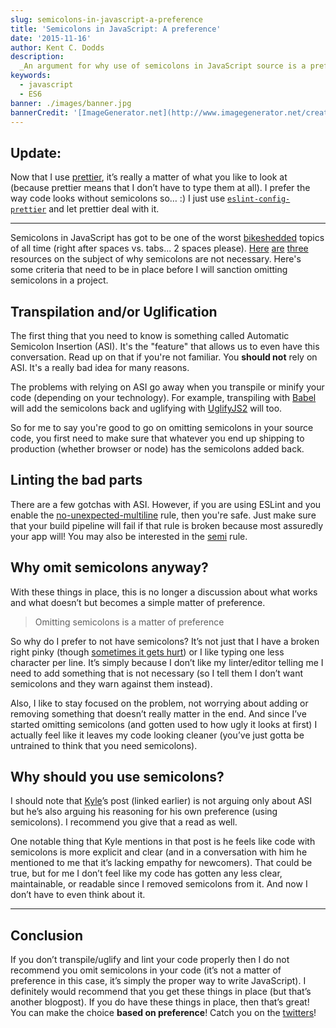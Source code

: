 ```yaml
---
slug: semicolons-in-javascript-a-preference
title: 'Semicolons in JavaScript: A preference'
date: '2015-11-16'
author: Kent C. Dodds
description:
  _An argument for why use of semicolons in JavaScript source is a preference_
keywords:
  - javascript
  - ES6
banner: ./images/banner.jpg
bannerCredit: '[ImageGenerator.net](http://www.imagegenerator.net/create/clippy)'
---
```


## Update:

Now that I use [prettier](https://github.com/prettier/prettier), it’s really a
matter of what you like to look at (because prettier means that I don’t have to
type them at all). I prefer the way code looks without semicolons so… :) I just
use [`eslint-config-prettier`](https://npm.im/eslint-config-prettier) and let
prettier deal with it.

---

Semicolons in JavaScript has got to be one of the worst
[bikeshedded](https://en.wikipedia.org/wiki/Parkinson%27s_law_of_triviality)
topics of all time (right after spaces vs. tabs... 2 spaces please).
[Here](http://blog.izs.me/post/2353458699/an-open-letter-to-javascript-leaders-regarding)
[are](http://inimino.org/~inimino/blog/javascript_semicolons)
[three](https://youtu.be/gsfbh17Ax9I) resources on the subject of why semicolons
are not necessary. Here's some criteria that need to be in place before I will
sanction omitting semicolons in a project.

## Transpilation and/or Uglification

The first thing that you need to know is something called Automatic Semicolon
Insertion (ASI). It's the "feature" that allows us to even have this
conversation. Read up on that if you're not familiar. You **should not** rely on
ASI. It's a really bad idea for many reasons.

The problems with relying on ASI go away when you transpile or minify your code
(depending on your technology). For example, transpiling with
[Babel](http://babeljs.io) will add the semicolons back and uglifying with
[UglifyJS2](https://github.com/mishoo/UglifyJS2) will too.

So for me to say you're good to go on omitting semicolons in your source code,
you first need to make sure that whatever you end up shipping to production
(whether browser or node) has the semicolons added back.

## Linting the bad parts

There are a few gotchas with ASI. However, if you are using ESLint and you
enable the
[no-unexpected-multiline](http://eslint.org/docs/rules/no-unexpected-multiline)
rule, then you're safe. Just make sure that your build pipeline will fail if
that rule is broken because most assuredly your app will! You may also be
interested in the [semi](http://eslint.org/docs/rules/semi) rule.

## Why omit semicolons anyway?

With these things in place, this is no longer a discussion about what works and
what doesn’t but becomes a simple matter of preference.

> Omitting semicolons is a matter of preference

So why do I prefer to not have semicolons? It’s not just that I have a broken
right pinky (though
[sometimes it gets hurt](https://twitter.com/kentcdodds/status/925901200624558080))
or I like typing one less character per line. It’s simply because I don’t like
my linter/editor telling me I need to add something that is not necessary (so I
tell them I don’t want semicolons and they warn against them instead).

Also, I like to stay focused on the problem, not worrying about adding or
removing something that doesn’t really matter in the end. And since I’ve started
omitting semicolons (and gotten used to how ugly it looks at first) I actually
feel like it leaves my code looking cleaner (you’ve just gotta be untrained to
think that you need semicolons).

## Why should you use semicolons?

I should note that [Kyle](https://twitter.com/getify)’s post (linked earlier) is
not arguing only about ASI but he’s also arguing his reasoning for his own
preference (using semicolons). I recommend you give that a read as well.

One notable thing that Kyle mentions in that post is he feels like code with
semicolons is more explicit and clear (and in a conversation with him he
mentioned to me that it’s lacking empathy for newcomers). That could be true,
but for me I don’t feel like my code has gotten any less clear, maintainable, or
readable since I removed semicolons from it. And now I don’t have to even think
about it.

---

## Conclusion

If you don’t transpile/uglify and lint your code properly then I do not
recommend you omit semicolons in your code (it’s not a matter of preference in
this case, it’s simply the proper way to write JavaScript). I definitely would
recommend that you get these things in place (but that’s another blogpost). If
you do have these things in place, then that’s great! You can make the choice
**based on preference**! Catch you on the
[twitters](https://twitter.com/kentcdodds)!
